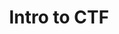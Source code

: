 ---
authors:
- org/sigpwny
featured: false
slides: intro_to_ctf.pdf
tags:
- misc
- ctf
- intro
time_start: 2017-09-14T18:00:00.000000-05:00
title: Intro to CTF
week_number: 2
---